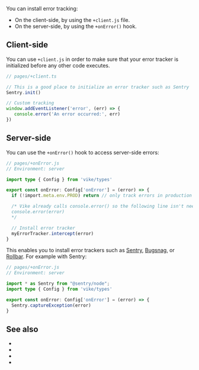 
You can install error tracking:
 - On the client-side, by using the <Link href="/client">`+client.js`</Link> file.
 - On the server-side, by using the <Link href="/onError">`+onError()`</Link> hook.


## Client-side

You can use <Link href="/client">`+client.js`</Link> in order to make sure that your error tracker is initialized before any other code executes.

```ts
// pages/+client.ts

// This is a good place to initialize an error tracker such as Sentry
Sentry.init()

// Custom tracking
window.addEventListener('error', (err) => {
   console.error('An error occurred:', err)
})
```


## Server-side

You can use the <Link href="/onError">`+onError()`</Link> hook to access server-side errors:

```ts
// pages/+onError.js
// Environment: server

import type { Config } from 'vike/types'

export const onError: Config['onError'] = (error) => {
  if (!import.meta.env.PROD) return // only track errors in production

  /* Vike already calls console.error() so the following line isn't needed.
  console.error(error)
  */

  // Install error tracker
  myErrorTracker.intercept(error)
}
```

This enables you to install error trackers such as [Sentry](https://sentry.io/), [Bugsnag](https://www.bugsnag.com/), or [Rollbar](https://rollbar.com/). For example with Sentry:

```ts
// pages/+onError.js
// Environment: server

import * as Sentry from "@sentry/node";
import type { Config } from 'vike/types'

export const onError: Config['onError'] = (error) => {
  Sentry.captureException(error)
}
```


## See also

 - <Link href="/onError" />
 - <Link href="/client" />
 - <Link href="/error-page" />
 - <Link href="/debug#verbose-errors" />

